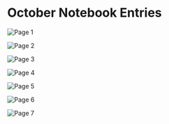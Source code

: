 # October Notebook Entries

![Page 1](https://cloud-axv7kvcoj-lachlanjc.vercel.app/page_1.jpg)

![Page 2](https://cloud-axv7kvcoj-lachlanjc.vercel.app/page_2.jpg)

![Page 3](https://cloud-axv7kvcoj-lachlanjc.vercel.app/page_3.jpg)

![Page 4](https://cloud-axv7kvcoj-lachlanjc.vercel.app/page_4.jpg)

![Page 5](https://cloud-axv7kvcoj-lachlanjc.vercel.app/page_5.jpg)

![Page 6](https://cloud-axv7kvcoj-lachlanjc.vercel.app/page_6.jpg)

![Page 7](https://cloud-axv7kvcoj-lachlanjc.vercel.app/page_7.jpg)
